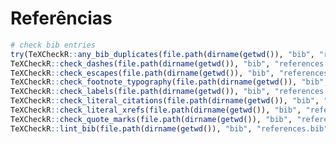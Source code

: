 # **Referências** {#referencias .unnumbered}

```r
# check bib entries
try(TeXCheckR::any_bib_duplicates(file.path(dirname(getwd()), "bib", "references.bib")), silent = TRUE)
TeXCheckR::check_dashes(file.path(dirname(getwd()), "bib", "references.bib"))
TeXCheckR::check_escapes(file.path(dirname(getwd()), "bib", "references.bib"))
TeXCheckR::check_footnote_typography(file.path(dirname(getwd()), "bib", "references.bib"))
TeXCheckR::check_labels(file.path(dirname(getwd()), "bib", "references.bib"))
TeXCheckR::check_literal_citations(file.path(dirname(getwd()), "bib", "references.bib"))
TeXCheckR::check_literal_xrefs(file.path(dirname(getwd()), "bib", "references.bib"))
TeXCheckR::check_quote_marks(file.path(dirname(getwd()), "bib", "references.bib"))
TeXCheckR::lint_bib(file.path(dirname(getwd()), "bib", "references.bib"))
```


```{=latex}
\DisableFootNotes
```
